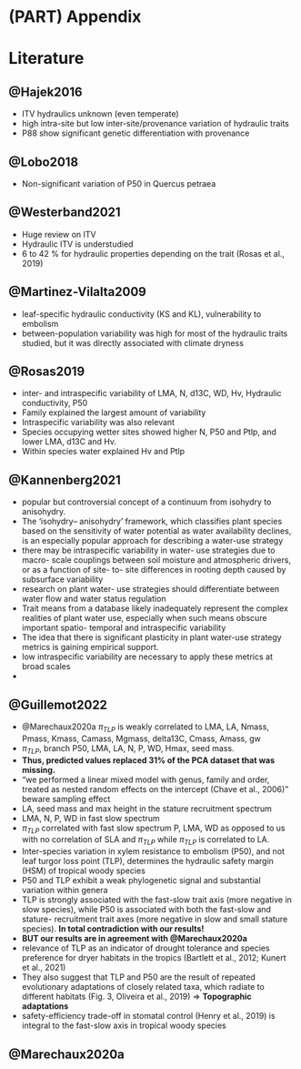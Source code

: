 # (PART) Appendix {-}

# Literature

## @Hajek2016

* ITV hydraulics unknown (even temperate)
* high intra-site but low inter-site/provenance variation of hydraulic traits
* P88 show significant genetic differentiation with provenance

## @Lobo2018

* Non-significant variation of P50 in Quercus petraea

## @Westerband2021

* Huge review on ITV
* Hydraulic ITV is understudied
* 6 to 42 % for hydraulic properties depending on the trait (Rosas et al., 2019)

## @Martinez-Vilalta2009

* leaf-specific hydraulic conductivity (KS and KL), vulnerability to embolism
* between-population variability was high for most of the hydraulic traits studied, but it was directly associated with climate dryness

## @Rosas2019

* inter- and intraspecific variability of LMA, N, d13C, WD, Hv, Hydraulic conductivity, P50
* Family explained the largest amount of variability 
* Intraspecific variability was also relevant
* Species occupying wetter sites showed higher N, P50 and Ptlp, and lower LMA, d13C and Hv. 
* Within species water explained Hv and Ptlp

## @Kannenberg2021

* popular but controversial concept of a continuum from isohydry to anisohydry.
* The ‘isohydry– anisohydry’ framework, which classifies plant species based on the sensitivity of water potential as water availability declines, is an especially popular approach for describing a water-use strategy
* there may be intraspecific variability in water- use strategies due to macro- scale couplings between soil moisture and atmospheric drivers, or as a function of site- to- site differences in rooting depth caused by subsurface variability
* research on plant water- use strategies should differentiate between water flow and water status regulation
* Trait means from a database likely inadequately represent the complex realities of plant water use, especially when such means obscure important spatio- temporal and intraspecific variability
* The idea that there is significant plasticity in plant water-use strategy metrics is gaining empirical support.
* low intraspecific variability are necessary to apply these metrics at broad scales
*

## @Guillemot2022

* @Marechaux2020a $\pi_{TLP}$ is weakly correlated to LMA, LA, Nmass, Pmass, Kmass, Camass, Mgmass, delta13C, Cmass, Amass, gw
* $\pi_{TLP}$, branch P50, LMA, LA, N, P, WD, Hmax, seed mass.
* **Thus, predicted values replaced 31% of the PCA dataset that was missing.**
* "we performed a linear mixed model with genus, family and order, treated as nested random effects on the intercept (Chave et al., 2006)" beware sampling effect
* LA, seed mass and max height in the stature recruitment spectrum
* LMA, N, P, WD in fast slow spectrum
* $\pi_{TLP}$ correlated with fast slow spectrum P, LMA, WD as opposed to us with no correlation of SLA and $\pi_{TLP}$ while $\pi_{TLP}$ is correlated to LA.
* Inter-species variation in xylem resistance to embolism (P50), and not leaf turgor loss point (TLP), determines the hydraulic safety margin (HSM) of tropical woody species
* P50 and TLP exhibit a weak phylogenetic signal and substantial variation within genera
* TLP is strongly associated with the fast-slow trait axis (more negative in slow species), while P50 is associated with both the fast-slow and stature- recruitment trait axes (more negative in slow and small stature species). **In total contradiction with our results!**
* **BUT our results are in agreement with @Marechaux2020a**
* relevance of TLP as an indicator of drought tolerance and species preference for dryer habitats in the tropics (Bartlett et al., 2012; Kunert et al., 2021)
* They also suggest that TLP and P50 are the result of repeated evolutionary adaptations of closely related taxa, which radiate to different habitats (Fig. 3, Oliveira et al., 2019) => **Topographic adaptations**
* safety-efficiency trade-off in stomatal control (Henry et al., 2019) is integral to the fast-slow axis in tropical woody species


## @Marechaux2020a
